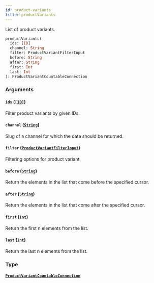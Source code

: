```yaml
---
id: product-variants
title: productVariants
---
```


List of product variants.

```graphql
productVariants(
  ids: [ID]
  channel: String
  filter: ProductVariantFilterInput
  before: String
  after: String
  first: Int
  last: Int
): ProductVariantCountableConnection

```

### Arguments

#### `ids` ([`[ID]`](../../../developer/api-reference/scalars/id))

Filter product variants by given IDs.

#### `channel` ([`String`](../../../developer/api-reference/scalars/string))

Slug of a channel for which the data should be returned.

#### `filter` ([`ProductVariantFilterInput`](../../../developer/api-reference/inputs/product-variant-filter-input))

Filtering options for product variant.

#### `before` ([`String`](../../../developer/api-reference/scalars/string))

Return the elements in the list that come before the specified cursor.

#### `after` ([`String`](../../../developer/api-reference/scalars/string))

Return the elements in the list that come after the specified cursor.

#### `first` ([`Int`](../../../developer/api-reference/scalars/int))

Return the first n elements from the list.

#### `last` ([`Int`](../../../developer/api-reference/scalars/int))

Return the last n elements from the list.

### Type

#### [`ProductVariantCountableConnection`](../../../developer/api-reference/objects/product-variant-countable-connection)
